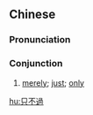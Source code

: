 {{also|只不过}}
==Chinese==
{{zh-forms|s=只不过|type=12}}

===Pronunciation===
{{zh-pron
|m=zhǐbuguò
|c=zi2 bat1 gwo3
|cat=con
}}

===Conjunction===
{{zh-con}}

# [[merely]]; [[just]]; [[only]]

[[hu:只不過]]
